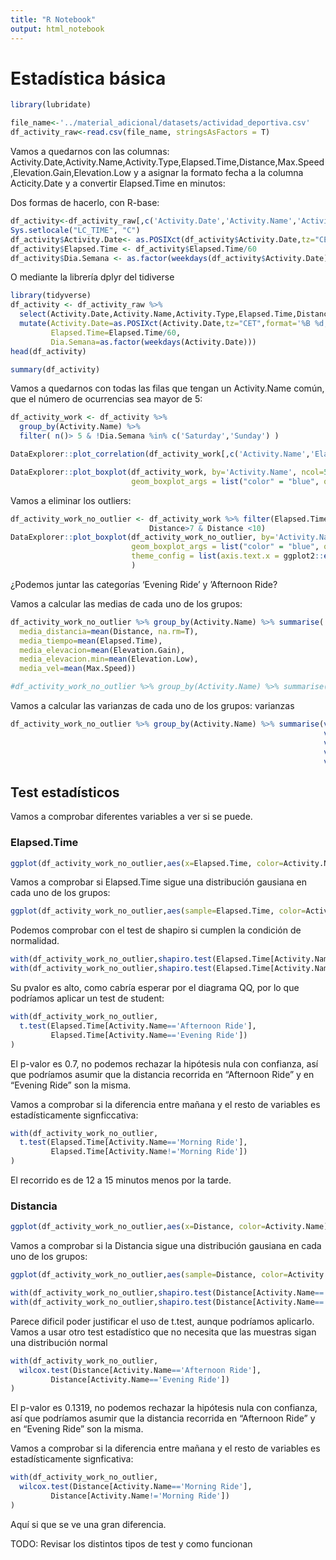 ```yaml
---
title: "R Notebook"
output: html_notebook
---
```

# Estadística básica


```r
library(lubridate)

file_name<-'../material_adicional/datasets/actividad_deportiva.csv'
df_activity_raw<-read.csv(file_name, stringsAsFactors = T)
```

Vamos a quedarnos con las columnas:
Activity.Date,Activity.Name,Activity.Type,Elapsed.Time,Distance,Max.Speed,Elevation.Gain,Elevation.Low
y a asignar la formato fecha a la columna Acticity.Date y a convertir Elapsed.Time en minutos:

Dos formas de hacerlo, con R-base:
```r
df_activity<-df_activity_raw[,c('Activity.Date','Activity.Name','Activity.Type','Elapsed.Time','Distance','Max.Speed','Elevation.Gain','Elevation.Low')]
Sys.setlocale("LC_TIME", "C")
df_activity$Activity.Date<- as.POSIXct(df_activity$Activity.Date,tz="CET",format='%B %d, %Y, %I:%M:%S %p')
df_activity$Elapsed.Time <- df_activity$Elapsed.Time/60
df_activity$Dia.Semana <- as.factor(weekdays(df_activity$Activity.Date))
```

O mediante la librería dplyr del tidiverse

```r
library(tidyverse)
df_activity <- df_activity_raw %>% 
  select(Activity.Date,Activity.Name,Activity.Type,Elapsed.Time,Distance,Max.Speed,Elevation.Gain,Elevation.Low) %>%
  mutate(Activity.Date=as.POSIXct(Activity.Date,tz="CET",format='%B %d, %Y, %H:%M:%S'),
         Elapsed.Time=Elapsed.Time/60,
         Dia.Semana=as.factor(weekdays(Activity.Date)))
head(df_activity)

```


```r
summary(df_activity)
```

Vamos a quedarnos con todas las filas que tengan un Activity.Name común, que el número de ocurrencias sea mayor de 5:
```r
df_activity_work <- df_activity %>% 
  group_by(Activity.Name) %>%
  filter( n()> 5 & !Dia.Semana %in% c('Saturday','Sunday') ) 
```




```r
DataExplorer::plot_correlation(df_activity_work[,c('Activity.Name','Elapsed.Time','Distance','Max.Speed','Elevation.Gain','Elevation.Low')])
```



```r
DataExplorer::plot_boxplot(df_activity_work, by='Activity.Name', ncol=5,
                           geom_boxplot_args = list("color" = "blue", outlier.color='red'))
```

Vamos a eliminar los outliers:
```r
df_activity_work_no_outlier <- df_activity_work %>% filter(Elapsed.Time<100 &
                               Distance>7 & Distance <10)
DataExplorer::plot_boxplot(df_activity_work_no_outlier, by='Activity.Name', ncol=5,
                           geom_boxplot_args = list("color" = "blue", outlier.color='red'),
                           theme_config = list(axis.text.x = ggplot2::element_text(angle = 60))
                           )
```


¿Podemos juntar las categorías 'Evening Ride' y 'Afternoon Ride?

Vamos a calcular las medias de cada uno de los grupos:
```r
df_activity_work_no_outlier %>% group_by(Activity.Name) %>% summarise(
  media_distancia=mean(Distance, na.rm=T),
  media_tiempo=mean(Elapsed.Time),
  media_elevacion=mean(Elevation.Gain),
  media_elevacion.min=mean(Elevation.Low),
  media_vel=mean(Max.Speed))

#df_activity_work_no_outlier %>% group_by(Activity.Name) %>% summarise(across(everything(), list(mean)))
```


Vamos a calcular las varianzas de cada uno de los grupos: varianzas
```r
df_activity_work_no_outlier %>% group_by(Activity.Name) %>% summarise(var(Distance),
                                                                      var(Elapsed.Time),
                                                                      var(Elevation.Gain),
                                                                      var(Elevation.Low),
                                                                      var(Max.Speed))
```


## Test estadísticos


Vamos a comprobar diferentes variables a ver si se puede.


### Elapsed.Time

```r
ggplot(df_activity_work_no_outlier,aes(x=Elapsed.Time, color=Activity.Name))+geom_density(bw=1)
```

Vamos a comprobar si Elapsed.Time sigue una distribución gausiana en cada uno de los grupos:
```r
ggplot(df_activity_work_no_outlier,aes(sample=Elapsed.Time, color=Activity.Name))+stat_qq()+stat_qq_line()
```



Podemos comprobar con el test de shapiro si cumplen la condición de normalidad.

```r
with(df_activity_work_no_outlier,shapiro.test(Elapsed.Time[Activity.Name=='Afternoon Ride']))
with(df_activity_work_no_outlier,shapiro.test(Elapsed.Time[Activity.Name=='Evening Ride']))
```

Su pvalor es alto, como cabría esperar por el diagrama QQ, por lo que podríamos aplicar un test de student:
```r
with(df_activity_work_no_outlier,
  t.test(Elapsed.Time[Activity.Name=='Afternoon Ride'], 
         Elapsed.Time[Activity.Name=='Evening Ride'])
)
```
El p-valor es 0.7, no podemos rechazar la hipótesis nula con confianza, así que podríamos asumir que la distancia recorrida en "Afternoon Ride" y en "Evening Ride" son la misma.



Vamos a comprobar si la diferencia entre mañana y el resto de variables es estadísticamente signficcativa:
```r
with(df_activity_work_no_outlier,
  t.test(Elapsed.Time[Activity.Name=='Morning Ride'], 
         Elapsed.Time[Activity.Name!='Morning Ride'])
)
```
El recorrido es de 12 a 15 minutos menos por la tarde.



### Distancia
```r
ggplot(df_activity_work_no_outlier,aes(x=Distance, color=Activity.Name))+geom_density()
```

Vamos a comprobar si la Distancia sigue una distribución gausiana en cada uno de los grupos:
```r
ggplot(df_activity_work_no_outlier,aes(sample=Distance, color=Activity.Name))+stat_qq()+stat_qq_line()
```


```r
with(df_activity_work_no_outlier,shapiro.test(Distance[Activity.Name=='Afternoon Ride']))
with(df_activity_work_no_outlier,shapiro.test(Distance[Activity.Name=='Afternoon Ride']))
```

Parece dificil poder justificar el uso de t.test, aunque podríamos aplicarlo. Vamos a usar otro test estadístico que no necesita que las muestras sigan una distribución normal
```r
with(df_activity_work_no_outlier,
  wilcox.test(Distance[Activity.Name=='Afternoon Ride'], 
         Distance[Activity.Name=='Evening Ride'])
)
```
El p-valor es 0.1319, no podemos rechazar la hipótesis nula con confianza, así que podríamos asumir que la distancia recorrida en "Afternoon Ride" y en "Evening Ride" son la misma.



Vamos a comprobar si la diferencia entre mañana y el resto de variables es estadísticamente signficativa:
```r
with(df_activity_work_no_outlier,
  wilcox.test(Distance[Activity.Name=='Morning Ride'], 
         Distance[Activity.Name!='Morning Ride'])
)
```
Aquí si que se ve una gran diferencia.

TODO: Revisar los distintos tipos de test y como funcionan


